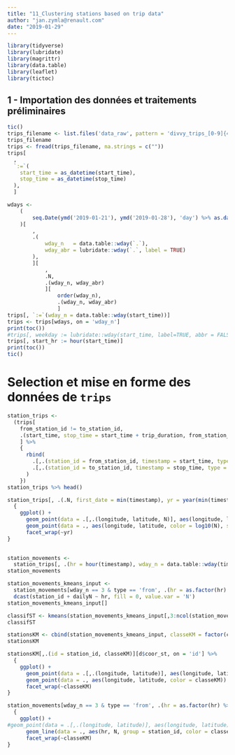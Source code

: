 ```yaml
---
title: "11_Clustering stations based on trip data"
author: "jan.zymla@renault.com"
date: "2019-01-29"
---
```


```r
library(tidyverse)
library(lubridate)
library(magrittr)
library(data.table)
library(leaflet)
library(tictoc)
```


## 1 - Importation des données et traitements préliminaires
```r
tic()
trips_filename <- list.files('data_raw', pattern = 'divvy_trips_[0-9]{4}(_[0-9]{2}){2}_.*\\.csv', full.names = TRUE) %>% max()
trips_filename
trips <- fread(trips_filename, na.strings = c(""))
trips[
  , 
  `:=`(
    start_time = as_datetime(start_time),
    stop_time = as_datetime(stop_time)
  ), 
  ]

wdays <- 
    (
        seq.Date(ymd('2019-01-21'), ymd('2019-01-28'), 'day') %>% as.data.table()
    )[
        , 
        .(
            wday_n   = data.table::wday(`.`),
            wday_abr = lubridate::wday(`.`, label = TRUE)
        ),
        ][
            , 
            .N, 
            .(wday_n, wday_abr)
            ][
                order(wday_n), 
                .(wday_n, wday_abr)
                ]
trips[, `:=`(wday_n = data.table::wday(start_time))]
trips <- trips[wdays, on = 'wday_n']
print(toc())
#trips[, weekday := lubridate::wday(start_time, label=TRUE, abbr = FALSE)]
trips[, start_hr := hour(start_time)]
print(toc())
tic()
```


# Selection et mise en forme des données de `trips`
```r
station_trips <- 
  (trips[
    from_station_id != to_station_id,
    .(start_time, stop_time = start_time + trip_duration, from_station_id, to_station_id)
    ] %>% 
    { 
      rbind(
        .[,.(station_id = from_station_id, timestamp = start_time, type = 'from')],
        .[,.(station_id = to_station_id, timestamp = stop_time, type = 'to')]
      )
    })
station_trips %>% head()
```
```r
station_trips[, .(.N, first_date = min(timestamp), yr = year(min(timestamp))), .(id = station_id)][d$coor_st, on = 'id'] %>% 
  {
    ggplot() +
      geom_point(data = .[,.(longitude, latitude, N)], aes(longitude, latitude, size = log2(N)), colour = 'gray') +
      geom_point(data = ., aes(longitude, latitude, color = log10(N), size = (N))) +
      facet_wrap(~yr)
}
   
```
```r
station_movements <-
  station_trips[, .(hr = hour(timestamp), wday_n = data.table::wday(timestamp - 4 * 3600), station_id, type)][, .N, .(hr, wday_n, station_id, type)]
station_movements
```
```r
station_movements_kmeans_input <- 
  station_movements[wday_n == 3 & type == 'from', .(hr = as.factor(hr) %>% fct_shift(5), N, dailyN = sum(N)), station_id][, .(N = N/dailyN, dailyN, station_id, hr)] %>% 
  dcast(station_id + dailyN ~ hr, fill = 0, value.var = 'N')
station_movements_kmeans_input[]
```
```r
classifST <- kmeans(station_movements_kmeans_input[,3:ncol(station_movements_kmeans_input)], centers = 3) 
classifST
```
```r
stationsKM <- cbind(station_movements_kmeans_input, classeKM = factor(classifST$cluster))
stationsKM
```


```r
stationsKM[,.(id = station_id, classeKM)][d$coor_st, on = 'id'] %>% 
  {
    ggplot() +
      geom_point(data = .[,.(longitude, latitude)], aes(longitude, latitude), colour = 'gray') +
      geom_point(data = ., aes(longitude, latitude, color = classeKM)) +
      facet_wrap(~classeKM)
}
```
```r
station_movements[wday_n == 3 & type == 'from', .(hr = as.factor(hr) %>% fct_shift(5), N, dailyN = sum(N)), station_id][, .(N = N/dailyN, dailyN, station_id, hr)][stationsKM[,.(station_id, classeKM)], on = 'station_id'] %>% 
  {
    ggplot() +
#geom_point(data = .[,.(longitude, latitude)], aes(longitude, latitude), colour = 'gray') +
      geom_line(data = ., aes(hr, N, group = station_id, color = classeKM), alpha = .1) +
      facet_wrap(~classeKM)
}
```
